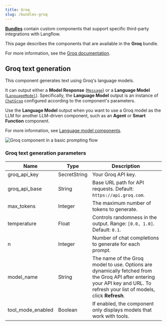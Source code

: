 ```yaml
---
title: Groq
slug: /bundles-groq
---
```



<Icon name="Blocks" aria-hidden="true" /> [**Bundles**](/components-bundle-components) contain custom components that support specific third-party integrations with Langflow.

This page describes the components that are available in the **Groq** bundle.

For more information, see the [Groq documentation](https://groq.com/).

## Groq text generation

This component generates text using Groq's language models.

It can output either a **Model Response** ([`Message`](/data-types#message)) or a **Language Model** ([`LanguageModel`](/data-types#languagemodel)).
Specifically, the **Language Model** output is an instance of [`ChatGroq`](https://docs.langchain.com/oss/python/integrations/chat/groq) configured according to the component's parameters.

Use the **Language Model** output when you want to use a Groq model as the LLM for another LLM-driven component, such as an **Agent** or **Smart Function** component.

For more information, see [Language model components](/components-models).

![Groq component in a basic prompting flow](/img/component-groq.png)

### Groq text generation parameters

| Name | Type | Description |
|------|------|-------------|
| groq_api_key | SecretString | Your Groq API key. |
| groq_api_base | String | Base URL path for API requests. Default: `https://api.groq.com`. |
| max_tokens | Integer | The maximum number of tokens to generate. |
| temperature | Float | Controls randomness in the output. Range: `[0.0, 1.0]`. Default: `0.1`. |
| n | Integer | Number of chat completions to generate for each prompt. |
| model_name | String | The name of the Groq model to use. Options are dynamically fetched from the Groq API after entering your API key and URL. To refresh your list of models, click <Icon name="RefreshCw" aria-hidden="true"/> **Refresh**. |
| tool_mode_enabled | Boolean | If enabled, the component only displays models that work with tools. |